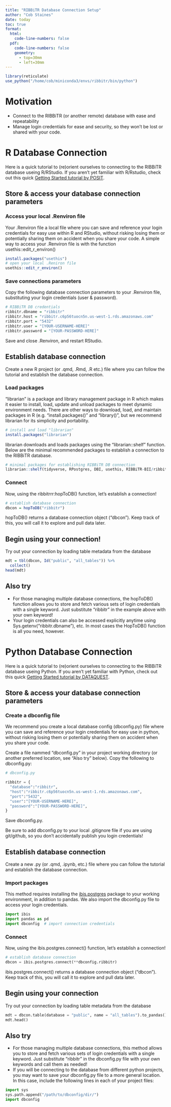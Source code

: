 ```yaml
---
title: "RIBBiTR Database Connection Setup"
author: "Cob Staines"
date: today
toc: true
format:
  html: 
    code-line-numbers: false
  pdf:
    code-line-numbers: false
    geometry: 
      - top=30mm
      - left=30mm
---
```


```r
library(reticulate)
use_python("/home/cob/miniconda3/envs/ribbitr/bin/python")

```

# Motivation
-   Connect to the RIBBiTR (or another remote) database with ease and repeatability
-   Manage login credentials for ease and security, so they won't be lost or shared with your code.

::: {.panel-tabset}

# R Database Connection
Here is a quick tutorial to (re)orient ourselves to connecting to the RIBBiTR database useing R/RStudio. If you aren't yet familiar with R/Rstudio, check out this quick [Getting Started tutorial by POSIT](https://docs.posit.co/ide/user/ide/get-started/).

## Store & access your database connection parameters

### Access your local .Renviron file
Your .Renviron file a local file where you can save and reference your login credentials for easy use within R and RStudio, without risking losing them or potentially sharing them on accident when you share your code. A simple way to access your .Renviron file is with the function usethis::edit_r_environ()

```r
install.packages("usethis")
# open your local .Reniron file
usethis::edit_r_environ()
```

### Save connections parameters
Copy the following database connection parameters to your .Renviron file, substituting your login credentials (user & password).

```r
# RIBBiTR DB credentials
ribbitr.dbname = "ribbitr"
ribbitr.host = "ribbitr.c6p56tuocn5n.us-west-1.rds.amazonaws.com"
ribbitr.port = "5432"
ribbitr.user = "[YOUR-USERNAME-HERE]"
ribbitr.password = "[YOUR-PASSWORD-HERE]"
```

Save and close .Renviron, and restart RStudio.

## Establish database connection
Create a new R project (or .qmd, .Rmd, .R etc.) file where you can follow the tutorial and establish the database connection.

### Load packages
"librarian" is a package and library management package in R which makes it easier to install, load, update and unload packages to meet dynamic environment needs. There are other ways to download, load, and maintain packages in R (e.g. "install.packages()" and "library()", but we recommend librarian for its simplicity and portability.

```r
# install and load "librarian"
install.packages("librarian")
```

librarian downloads and loads packages using the "librarian::shelf" function. Below are the minimal recommended packages to establish a connection to the RIBBiTR database.

```r
# minimal packages for establishing RIBBiTR DB connection
librarian::shelf(tidyverse, RPostgres, DBI, usethis, RIBBiTR-BII/ribbitrrr)
```

### Connect
Now, using the ribbitrrr:hopToDB() function, let's establish a connection!

```r
# establish database connection
dbcon = hopToDB("ribbitr")
```

hopToDB() returns a database connection object ("dbcon"). Keep track of this, you will call it to explore and pull data later.

## Begin using your connection!
Try out your connection by loading table metadata from the database

```r
mdt = tbl(dbcon, Id("public", "all_tables")) %>%
  collect()
head(mdt)
```

## Also try
-   For those managing multiple database connections, the hopToDB() function allows you to store and fetch various sets of login credentials with a single keyword. Just substitute "ribbitr" in the example above with your own keyword!
-   Your login credentials can also be accessed explicitly anytime using Sys.getenv("ribbitr.dbname"), etc. In most cases the HopToDB() function is all you need, however.

# Python Database Connection
Here is a quick tutorial to (re)orient ourselves to connecting to the RIBBiTR database useing Python. If you aren't yet familiar with Python, check out this quick [Getting Started tutorial by DATAQUEST](https://www.dataquest.io/blog/jupyter-notebook-tutorial/).

## Store & access your database connection parameters

### Create a dbconfig file
We recommend you create a local database config (dbconfig.py) file where you can save and reference your login credentials for easy use in python, without risking losing them or potentially sharing them on accident when you share your code.

Create a file nammed "dbconfig.py" in your project working directory (or another preferred location, see "Also try" below). Copy the following to dbconfig.py:

```python
# dbconfig.py

ribbitr = {
  "database":"ribbitr",
  "host":"ribbitr.c6p56tuocn5n.us-west-1.rds.amazonaws.com",
  "port":"5432",
  "user":"[YOUR-USERNAME-HERE]",
  "password":"[YOUR-PASSWORD-HERE]",
}

```

Save dbconfig.py.

Be sure to add dbconfig.py to your local .gitignore file if you are using git/github, so you don't accidentally publish you login credentials!

## Establish database connection
Create a new .py (or .qmd, .ipynb, etc.) file where you can follow the tutorial and establish the database connection.

### Import packages
This method requires installing the [ibis.postgres](https://ibis-project.org/backends/postgresql) package to your working environment, in addition to pandas. We also import the dbconfig.py file to access your login credentials.

```python
import ibis
import pandas as pd
import dbconfig  # import connection credentials
```

### Connect
Now, using the ibis.postgres.connect() function, let’s establish a connection!

```python
# establish database connection
dbcon = ibis.postgres.connect(**dbconfig.ribbitr)
```

ibis.postgres.connect() returns a database connection object (“dbcon”). Keep track of this, you will call it to explore and pull data later.

## Begin using your connection
Try out your connection by loading table metadata from the database

```python

mdt = dbcon.table(database = "public", name = "all_tables").to_pandas()
mdt.head()
```

## Also try
-   For those managing multiple database connections, this method allows you to store and fetch various sets of login credentials with a single keyword. Just substitute "ribbitr" in the dbconfig.py file with your own keywords and call them as needed!
-   If you will be connecting to the database from different python projects, you may want to save your dbconfig.py file to a more general location. In this case, include the following lines in each of your project files:

```python
import sys
sys.path.append("/path/to/dbconfig/dir/")
import dbconfig
```
:::